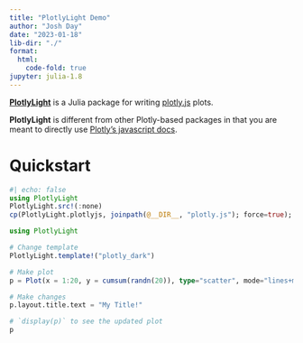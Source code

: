 ```yaml
---
title: "PlotlyLight Demo"
author: "Josh Day"
date: "2023-01-18"
lib-dir: "./"
format:
  html:
    code-fold: true
jupyter: julia-1.8
---
```



[**PlotlyLight**](https://github.com/juliacomputing/PlotlyLight.jl) is a Julia package for writing [plotly.js](https://plotly.com/javascript/) plots.

**PlotlyLight** is different from other Plotly-based packages in that you are meant to directly use [Plotly's javascript docs](https://plotly.com/javascript/).


# Quickstart

```julia
#| echo: false
using PlotlyLight
PlotlyLight.src!(:none)
cp(PlotlyLight.plotlyjs, joinpath(@__DIR__, "plotly.js"); force=true);
```

```julia
using PlotlyLight

# Change template
PlotlyLight.template!("plotly_dark")

# Make plot
p = Plot(x = 1:20, y = cumsum(randn(20)), type="scatter", mode="lines+markers")

# Make changes
p.layout.title.text = "My Title!"

# `display(p)` to see the updated plot
p
```
